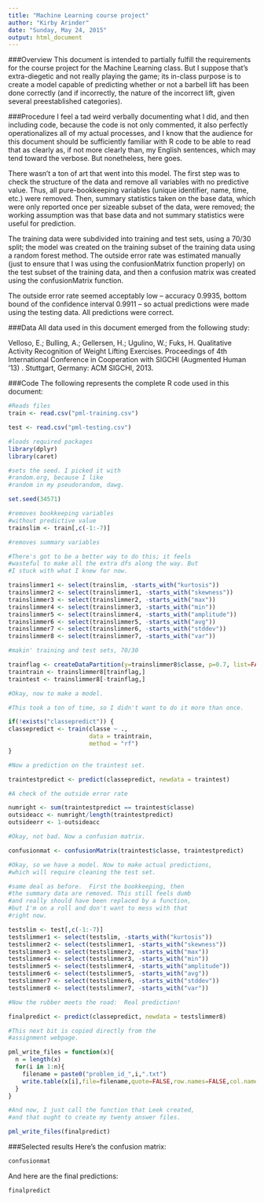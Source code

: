 ```yaml
---
title: "Machine Learning course project"
author: "Kirby Arinder"
date: "Sunday, May 24, 2015"
output: html_document
---
```

###Overview
This document is intended to partially fulfill the requirements for the course project for the Machine Learning class. But I suppose that's extra-diegetic and not really playing the game; its in-class purpose is to create a model capable of predicting whether or not a barbell lift has been done correctly (and if incorrectly, the nature of the incorrect lift, given several preestablished categories).  

###Procedure
I feel a tad weird verbally documenting what I did, and then including code, because the code is not only commented, it also perfectly operationalizes all of my actual processes, and I know that the audience for this document should be sufficiently familiar with R code to be able to read that as clearly as, if not more clearly than, my English sentences, which may tend toward the verbose. But nonetheless, here goes.  

There wasn't a ton of art that went into this model. The first step was to check the structure of the data and remove all variables with no predictive value.  Thus, all pure-bookkeeping variables (unique identifier, name, time, etc.) were removed. Then, summary statistics taken on the base data, which were only reported once per sizeable subset of the data, were removed; the working assumption was that base data and not summary statistics were useful for prediction.  

The training data were subdivided into training and test sets, using a 70/30 split; the model was created on the training subset of the training data using a random forest method. The outside error rate was estimated manually (just to ensure that I was using the confusionMatrix function properly) on the test subset of the training data, and then a confusion matrix was created using the confusionMatrix function.

The outside error rate seemed acceptably low -- accuracy 0.9935, bottom bound of the confidence interval 0.9911 -- so actual predictions were made using the testing data.  All predictions were correct.  

###Data
All data used in this document emerged from the following study:  

Velloso, E.; Bulling, A.; Gellersen, H.; Ugulino, W.; Fuks, H. Qualitative Activity Recognition of Weight Lifting Exercises. Proceedings of 4th International Conference in Cooperation with SIGCHI (Augmented Human '13) . Stuttgart, Germany: ACM SIGCHI, 2013. 

###Code
The following represents the complete R code used in this document:  

```r
#Reads files
train <- read.csv("pml-training.csv")

test <- read.csv("pml-testing.csv")

#loads required packages
library(dplyr)
library(caret)

#sets the seed. I picked it with
#random.org, because I like 
#random in my pseudorandom, dawg.

set.seed(34571)

#removes bookkeeping variables
#without predictive value
trainslim <- train[,c(-1:-7)]

#removes summary variables

#There's got to be a better way to do this; it feels
#wasteful to make all the extra dfs along the way. But
#I stuck with what I knew for now.

trainslimmer1 <- select(trainslim, -starts_with("kurtosis"))
trainslimmer2 <- select(trainslimmer1, -starts_with("skewness"))
trainslimmer3 <- select(trainslimmer2, -starts_with("max"))
trainslimmer4 <- select(trainslimmer3, -starts_with("min"))
trainslimmer5 <- select(trainslimmer4, -starts_with("amplitude"))
trainslimmer6 <- select(trainslimmer5, -starts_with("avg"))
trainslimmer7 <- select(trainslimmer6, -starts_with("stddev"))
trainslimmer8 <- select(trainslimmer7, -starts_with("var"))

#makin' training and test sets, 70/30

trainflag <- createDataPartition(y=trainslimmer8$classe, p=0.7, list=FALSE)
traintrain <- trainslimmer8[trainflag,]
traintest <- trainslimmer8[-trainflag,]

#Okay, now to make a model.  

#This took a ton of time, so I didn't want to do it more than once.

if(!exists("classepredict")) {
classepredict <- train(classe ~ ., 
                       data = traintrain, 
                       method = "rf")
}

#Now a prediction on the traintest set.

traintestpredict <- predict(classepredict, newdata = traintest)

#A check of the outside error rate

numright <- sum(traintestpredict == traintest$classe)
outsideacc <- numright/length(traintestpredict)
outsideerr <- 1-outsideacc

#Okay, not bad. Now a confusion matrix.

confusionmat <- confusionMatrix(traintest$classe, traintestpredict)

#Okay, so we have a model. Now to make actual predictions,
#which will require cleaning the test set.  

#same deal as before.  First the bookkeeping, then
#the summary data are removed. This still feels dumb
#and really should have been replaced by a function,
#but I'm on a roll and don't want to mess with that
#right now.  

testslim <- test[,c(-1:-7)]
testslimmer1 <- select(testslim, -starts_with("kurtosis"))
testslimmer2 <- select(testslimmer1, -starts_with("skewness"))
testslimmer3 <- select(testslimmer2, -starts_with("max"))
testslimmer4 <- select(testslimmer3, -starts_with("min"))
testslimmer5 <- select(testslimmer4, -starts_with("amplitude"))
testslimmer6 <- select(testslimmer5, -starts_with("avg"))
testslimmer7 <- select(testslimmer6, -starts_with("stddev"))
testslimmer8 <- select(testslimmer7, -starts_with("var"))

#Now the rubber meets the road:  Real prediction!

finalpredict <- predict(classepredict, newdata = testslimmer8)

#This next bit is copied directly from the
#assignment webpage.  

pml_write_files = function(x){
  n = length(x)
  for(i in 1:n){
    filename = paste0("problem_id_",i,".txt")
    write.table(x[i],file=filename,quote=FALSE,row.names=FALSE,col.names=FALSE)
  }
}

#And now, I just call the function that Leek created,
#and that ought to create my twenty answer files.

pml_write_files(finalpredict)


```

###Selected results
Here's the confusion matrix:  

```r
confusionmat
```

And here are the final predictions:

```r
finalpredict
```
